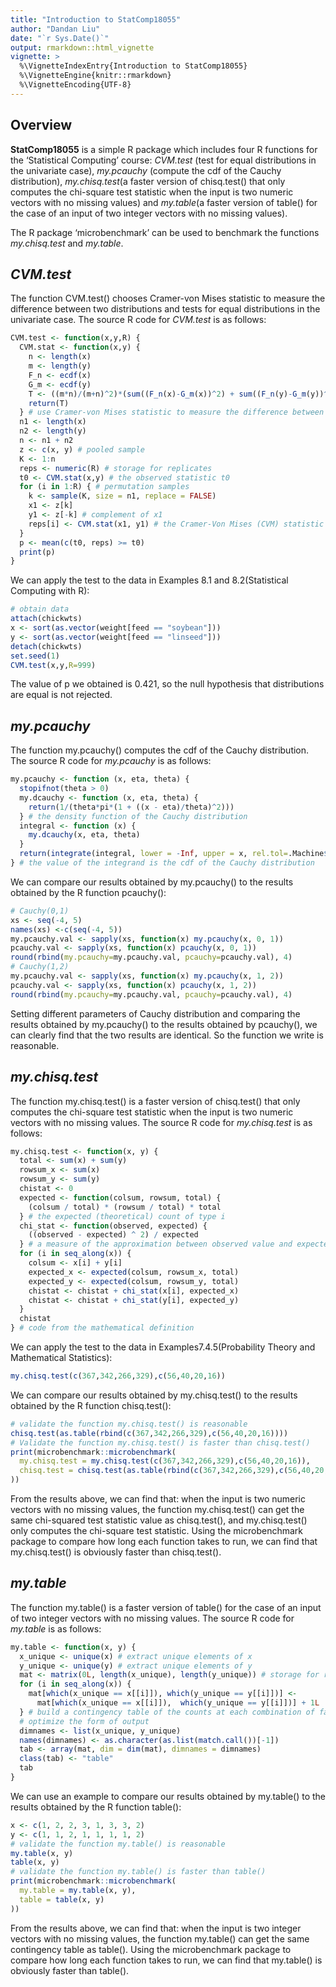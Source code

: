 ---
title: "Introduction to StatComp18055"
author: "Dandan Liu"
date: "`r Sys.Date()`"
output: rmarkdown::html_vignette
vignette: >
  %\VignetteIndexEntry{Introduction to StatComp18055}
  %\VignetteEngine{knitr::rmarkdown}
  %\VignetteEncoding{UTF-8}
---

## Overview

__StatComp18055__ is a simple R package which includes four R functions for the 'Statistical Computing' course: _CVM.test_ (test for equal distributions in the univariate case), _my.pcauchy_ (compute the cdf of the Cauchy distribution), _my.chisq.test_(a faster version of chisq.test() that only computes the chi-square test statistic when the input is two numeric vectors with no missing values) and _my.table_(a faster version of table() for the case of an input of two integer vectors with no missing values).

The R package 'microbenchmark' can be used to benchmark the functions _my.chisq.test_ and _my.table_.


## _CVM.test_

The function CVM.test() chooses Cramer-von Mises statistic to measure the difference between two distributions and tests for equal distributions in the univariate case. The source R code for _CVM.test_ is as follows:
```{r,eval=TRUE}
CVM.test <- function(x,y,R) {
  CVM.stat <- function(x,y) {
    n <- length(x)
    m <- length(y)
    F_n <- ecdf(x)
    G_m <- ecdf(y)
    T <- ((m*n)/(m+n)^2)*(sum((F_n(x)-G_m(x))^2) + sum((F_n(y)-G_m(y))^2)) # the Cramer-Von Mises (CVM) statistic
    return(T)
  } # use Cramer-von Mises statistic to measure the difference between two distributions
  n1 <- length(x)
  n2 <- length(y)
  n <- n1 + n2
  z <- c(x, y) # pooled sample
  K <- 1:n
  reps <- numeric(R) # storage for replicates
  t0 <- CVM.stat(x,y) # the observed statistic t0
  for (i in 1:R) { # permutation samples
    k <- sample(K, size = n1, replace = FALSE)
    x1 <- z[k]
    y1 <- z[-k] # complement of x1
    reps[i] <- CVM.stat(x1, y1) # the Cramer-Von Mises (CVM) statistic T
  }
  p <- mean(c(t0, reps) >= t0)
  print(p)
}
```

We can apply the test to the data in Examples 8.1 and 8.2(Statistical Computing with R):

```{r,eval=TRUE}
# obtain data
attach(chickwts)
x <- sort(as.vector(weight[feed == "soybean"]))
y <- sort(as.vector(weight[feed == "linseed"]))
detach(chickwts)
set.seed(1)
CVM.test(x,y,R=999)
```

The value of p we obtained is 0.421, so the null hypothesis that distributions are equal is not rejected.


## _my.pcauchy_

The function my.pcauchy() computes the cdf of the Cauchy distribution. The source R code for _my.pcauchy_ is as follows:
```{r,eval=TRUE}
my.pcauchy <- function (x, eta, theta) {
  stopifnot(theta > 0)
  my.dcauchy <- function (x, eta, theta) {
    return(1/(theta*pi*(1 + ((x - eta)/theta)^2)))
  } # the density function of the Cauchy distribution
  integral <- function (x) {
    my.dcauchy(x, eta, theta)
  }
  return(integrate(integral, lower = -Inf, upper = x, rel.tol=.Machine$double.eps^0.25)$value)
} # the value of the integrand is the cdf of the Cauchy distribution
```

We can compare our results obtained by my.pcauchy() to the results obtained by the R function pcauchy():

```{r,eval=TRUE}
# Cauchy(0,1)
xs <- seq(-4, 5)
names(xs) <-c(seq(-4, 5))
my.pcauchy.val <- sapply(xs, function(x) my.pcauchy(x, 0, 1))
pcauchy.val <- sapply(xs, function(x) pcauchy(x, 0, 1))
round(rbind(my.pcauchy=my.pcauchy.val, pcauchy=pcauchy.val), 4)
# Cauchy(1,2)
my.pcauchy.val <- sapply(xs, function(x) my.pcauchy(x, 1, 2))
pcauchy.val <- sapply(xs, function(x) pcauchy(x, 1, 2))
round(rbind(my.pcauchy=my.pcauchy.val, pcauchy=pcauchy.val), 4)
```

Setting different parameters of Cauchy distribution and comparing the results obtained by my.pcauchy() to the results obtained by pcauchy(), we can clearly find that the two results are identical. So the function we write is reasonable.


## _my.chisq.test_

The function my.chisq.test() is a faster version of chisq.test() that only computes the chi-square test statistic when the input is two numeric vectors with no missing values. The source R code for _my.chisq.test_ is as follows:
```{r,eval=TRUE}
my.chisq.test <- function(x, y) {
  total <- sum(x) + sum(y)
  rowsum_x <- sum(x)
  rowsum_y <- sum(y)
  chistat <- 0
  expected <- function(colsum, rowsum, total) {
    (colsum / total) * (rowsum / total) * total
  } # the expected (theoretical) count of type i
  chi_stat <- function(observed, expected) {
    ((observed - expected) ^ 2) / expected
  } # a measure of the approximation between observed value and expected value
  for (i in seq_along(x)) {
    colsum <- x[i] + y[i]
    expected_x <- expected(colsum, rowsum_x, total)
    expected_y <- expected(colsum, rowsum_y, total)
    chistat <- chistat + chi_stat(x[i], expected_x)
    chistat <- chistat + chi_stat(y[i], expected_y)
  }
  chistat
} # code from the mathematical definition
```

We can apply the test to the data in Examples7.4.5(Probability Theory and Mathematical Statistics):

```{r,eval=TRUE}
my.chisq.test(c(367,342,266,329),c(56,40,20,16))
```

We can compare our results obtained by my.chisq.test() to the results obtained by the R function chisq.test():

```{r,eval=TRUE}
# validate the function my.chisq.test() is reasonable
chisq.test(as.table(rbind(c(367,342,266,329),c(56,40,20,16))))
# Validate the function my.chisq.test() is faster than chisq.test()
print(microbenchmark::microbenchmark(
  my.chisq.test = my.chisq.test(c(367,342,266,329),c(56,40,20,16)),
  chisq.test = chisq.test(as.table(rbind(c(367,342,266,329),c(56,40,20,16))))
))
```

From the results above, we can find that: when the input is two numeric vectors with no missing values, the function my.chisq.test() can get the same chi-squared test statistic value as chisq.test(), and my.chisq.test() only computes the chi-square test statistic. Using the microbenchmark package to compare how long each function takes to run, we can find that my.chisq.test() is obviously faster than chisq.test().


## _my.table_

The function my.table() is a faster version of table() for the case of an input of two integer vectors with no missing values. The source R code for _my.table_ is as follows:
```{r,eval=TRUE}
my.table <- function(x, y) {
  x_unique <- unique(x) # extract unique elements of x
  y_unique <- unique(y) # extract unique elements of y
  mat <- matrix(0L, length(x_unique), length(y_unique)) # storage for replicates
  for (i in seq_along(x)) {
    mat[which(x_unique == x[[i]]), which(y_unique == y[[i]])] <-
      mat[which(x_unique == x[[i]]),  which(y_unique == y[[i]])] + 1L
  } # build a contingency table of the counts at each combination of factor levels
  # optimize the form of output
  dimnames <- list(x_unique, y_unique)
  names(dimnames) <- as.character(as.list(match.call())[-1])
  tab <- array(mat, dim = dim(mat), dimnames = dimnames)
  class(tab) <- "table"
  tab
}
```

We can use an example to compare our results obtained by my.table() to the results obtained by the R function table():

```{r,eval=TRUE}
x <- c(1, 2, 2, 3, 1, 3, 3, 2)
y <- c(1, 1, 2, 1, 1, 1, 1, 2)
# validate the function my.table() is reasonable
my.table(x, y)
table(x, y)
# validate the function my.table() is faster than table()
print(microbenchmark::microbenchmark(
  my.table = my.table(x, y),
  table = table(x, y)
))
```

From the results above, we can find that: when the input is two integer vectors with no missing values, the function my.table() can get the same contingency table as table(). Using the microbenchmark package to compare how long each function takes to run, we can find that my.table() is obviously faster than table().
